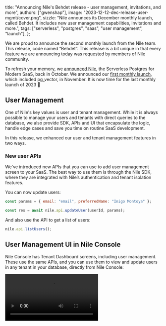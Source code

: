   title: "Announcing Nile's Behdet release - user management, invitations, and more",
  authors: ["gwenshap"],
  image: "2023-12-12-dec-release-user-mgmt/cover.png",
  sizzle:
    "Nile announces its December monthly launch, called Behdet. It includes new user management capabilities, invitations and more.",
  tags: ["serverless", "postgres", "saas", "user management", "launch"],
};

We are proud to announce the second monthly launch from the Nile team. This release, code named “Behdet”. This release is a bit unique in that every feature we are announcing today was requested by members of Nile community.

To refresh your memory, we [announced Nile](https://www.thenile.dev/blog/app/blog/introducing-nile), the Serverless Postgres for Modern SaaS, back in October. 
We announced our [first monthly launch](https://www.thenile.dev/blog/monthly-release-pg-vector), which included pg_vector, in November. It is now time for the last monthly launch of 2023 🥁

## User Management

One of Nile's key values is user and tenant management. While it is always possible to manage your users and tenants with direct queries to the database, we also provide SDK, APIs and UI that encapsulate the logic, handle edge cases and save you time on routine SaaS development.

In this release, we enhanced our user and tenant management features in two ways.

### New user APIs

We've introduced new APIs that you can use to add user management screen to your SaaS. The best way to use them is through the Nile SDK, where they are integrated with Nile’s authentication and tenant isolation features.

You can now update users:

```jsx
const params = { email: "email", preferredName: "Inigo Montoya" };

const res = await nile.api.updateUser(userId, params);
```

And also use the API to get a list of users:

```jsx
nile.api.listUsers();
```

## User Management UI in Nile Console

Nile Console has Tenant Dashboard screens, including user management. These use the same APIs, and you can use them to view and update users in any tenant in your database, directly from Nile Console:

<Video src="/blog/2023-12-12-dec-release-user-mgmt/user_mgmt_w_update.mp4" />

## Invitations

Sometimes we are indie developers building SaaS our own, but most of the time, we collaborate with other developers. Want to invite your teammates to collaborate on a project that uses Nile? Send them an invitation to your workspace. This will give them full access to the databases in that workspace.

<Video src="/blog/2023-12-12-dec-release-user-mgmt/developer_invitations.mp4" />

## New Examples, Templates and Docs

In addition to adding functionality, we keep adding ways to help you get more value from Nile.

This month we added:

- [Reference for Nile SDK](https://www.thenile.dev/docs/reference/sdk-reference): It lists all available methods and capabilities, with usage examples.
- [Template](https://www.thenile.dev/templates/Todo%20List%20application%20backend%20with%20Nile%20and%20AWS%20Lambda) and [documentation o](https://www.thenile.dev/docs/serverless/lambda)n how to use Nile from AWS Lambda. The template uses the Serverless framework and Drizzle ORM to make this a true one-liner.
- [Template](https://www.thenile.dev/templates/Todo%20List%20with%20NextAuth-based%20Authentication) and [documentation](https://www.thenile.dev/docs/user-authentication/third-party/nextauth) on how to use Nile with NextAuth. We show off our integration with both social logins (Google) and Passwordless (via email). The template includes a Nile adapter that we are contributing back to the NextAuth project.

## What's next?

We are eager to hear from the developer community: Which features you love and we should double down on? What could be useful but not quite there yet? What Nile features will make it 100x easier for you to build SaaS?

**[Sign up for our waitlist](https://www.thenile.dev/)** today to start using Nile, and leave your feedback in our **[Discord and/or Github](https://www.thenile.dev/community)**.
